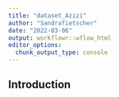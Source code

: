 ```yaml
---
title: "dataset_Azizi"
author: "SandraTietscher"
date: "2022-03-06"
output: workflowr::wflow_html
editor_options:
  chunk_output_type: console
---
```


## Introduction

```r

```

